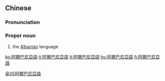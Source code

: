 ==Chinese==
{{zh-forms|s=阿尔巴尼亚语|type=51}}

===Pronunciation===
{{zh-pron
|m=Ā'ěrbāníyàyǔ
|cat=pn
}}

===Proper noun===
{{zh-proper noun}}

# the [[Albanian]] language

[[Category:zh:Languages|阜05阿爾巴尼亞語]]

[[ko:阿爾巴尼亞語]]
[[it:阿爾巴尼亞語]]
[[lt:阿爾巴尼亞語]]
[[hu:阿爾巴尼亞語]]
[[fi:阿爾巴尼亞語]]